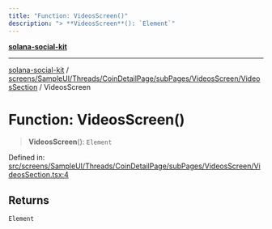 ```yaml
---
title: "Function: VideosScreen()"
description: "> **VideosScreen**(): `Element`"
---
```


[**solana-social-kit**](../../../../../../../../README.mdx)

***

[solana-social-kit](../../../../../../../../README.mdx) / [screens/SampleUI/Threads/CoinDetailPage/subPages/VideosScreen/VideosSection](../README.mdx) / VideosScreen

# Function: VideosScreen()

> **VideosScreen**(): `Element`

Defined in: [src/screens/SampleUI/Threads/CoinDetailPage/subPages/VideosScreen/VideosSection.tsx:4](https://github.com/SendArcade/solana-social-starter/blob/bd4b3556b8f469c27ebb06f4df65b3a36b43ba3b/src/screens/SampleUI/Threads/CoinDetailPage/subPages/VideosScreen/VideosSection.tsx#L4)

## Returns

`Element`
